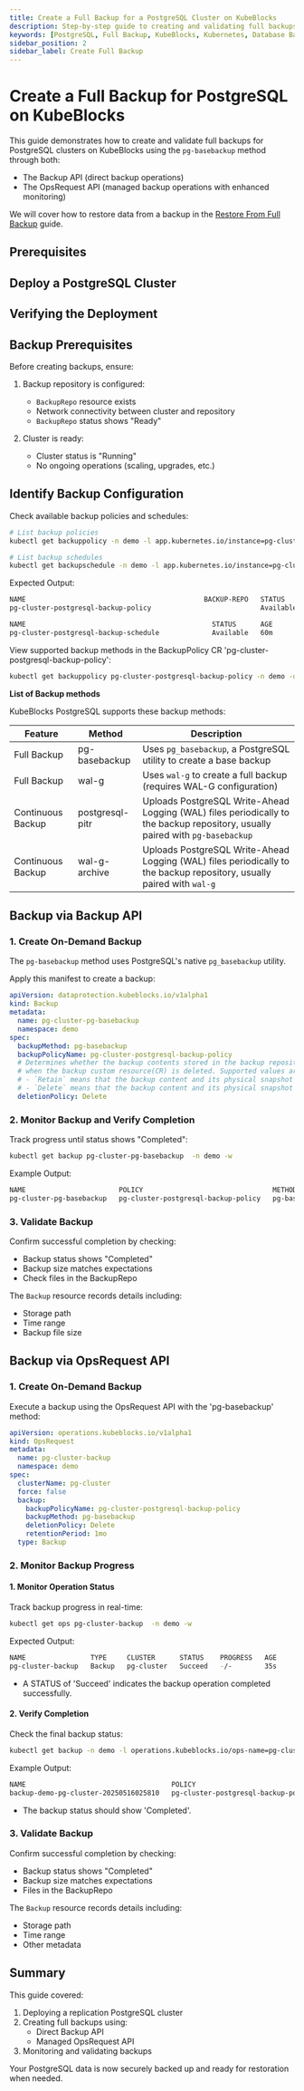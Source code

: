 ```yaml
---
title: Create a Full Backup for a PostgreSQL Cluster on KubeBlocks
description: Step-by-step guide to creating and validating full backups for PostgreSQL clusters using Backup API and OpsRequest API in KubeBlocks.
keywords: [PostgreSQL, Full Backup, KubeBlocks, Kubernetes, Database Backup, XtraBackup]
sidebar_position: 2
sidebar_label: Create Full Backup
---
```




# Create a Full Backup for PostgreSQL on KubeBlocks

This guide demonstrates how to create and validate full backups for PostgreSQL clusters on KubeBlocks using the `pg-basebackup` method through both:
- The Backup API (direct backup operations)
- The OpsRequest API (managed backup operations with enhanced monitoring)

We will cover how to restore data from a backup in the [Restore From Full Backup](./05-restoring-from-full-backup) guide.

## Prerequisites


<Prerequisites />

## Deploy a PostgreSQL Cluster


<CreatePGCluster />

## Verifying the Deployment


<VerifyPGCluster />

## Backup Prerequisites

Before creating backups, ensure:
1. Backup repository is configured:
   - `BackupRepo` resource exists
   - Network connectivity between cluster and repository
   - `BackupRepo` status shows "Ready"

2. Cluster is ready:
   - Cluster status is "Running"
   - No ongoing operations (scaling, upgrades, etc.)

## Identify Backup Configuration

Check available backup policies and schedules:

```bash
# List backup policies
kubectl get backuppolicy -n demo -l app.kubernetes.io/instance=pg-cluster

# List backup schedules
kubectl get backupschedule -n demo -l app.kubernetes.io/instance=pg-cluster
```

Expected Output:
```bash
NAME                                            BACKUP-REPO   STATUS      AGE
pg-cluster-postgresql-backup-policy                           Available   58m

NAME                                              STATUS      AGE
pg-cluster-postgresql-backup-schedule             Available   60m
```

View supported backup methods in the BackupPolicy CR 'pg-cluster-postgresql-backup-policy':

```bash
kubectl get backuppolicy pg-cluster-postgresql-backup-policy -n demo -oyaml | yq '.spec.backupMethods[].name'
```
**List of Backup methods**

KubeBlocks PostgreSQL supports these backup methods:

| Feature           | Method          | Description |
|-------------------|-----------------|-------------|
| Full Backup       | pg-basebackup   | Uses `pg_basebackup`, a PostgreSQL utility to create a base backup |
| Full Backup       | wal-g  | Uses `wal-g` to create a full backup (requires WAL-G configuration) |
| Continuous Backup | postgresql-pitr | Uploads PostgreSQL Write-Ahead Logging (WAL) files periodically to the backup repository, usually paired with `pg-basebackup`|
| Continuous Backup | wal-g-archive | Uploads PostgreSQL Write-Ahead Logging (WAL) files periodically to the backup repository, usually paired with `wal-g`|

## Backup via Backup API

### 1. Create On-Demand Backup

The `pg-basebackup` method uses PostgreSQL's native `pg_basebackup` utility.

Apply this manifest to create a backup:

```yaml
apiVersion: dataprotection.kubeblocks.io/v1alpha1
kind: Backup
metadata:
  name: pg-cluster-pg-basebackup
  namespace: demo
spec:
  backupMethod: pg-basebackup
  backupPolicyName: pg-cluster-postgresql-backup-policy
  # Determines whether the backup contents stored in the backup repository should be deleted
  # when the backup custom resource(CR) is deleted. Supported values are `Retain` and `Delete`.
  # - `Retain` means that the backup content and its physical snapshot on backup repository are kept.
  # - `Delete` means that the backup content and its physical snapshot on backup repository are deleted.
  deletionPolicy: Delete
```

### 2. Monitor Backup and Verify Completion

Track progress until status shows "Completed":

```bash
kubectl get backup pg-cluster-pg-basebackup  -n demo -w
```

Example Output:

```bash
NAME                       POLICY                                METHOD          REPO            STATUS      TOTAL-SIZE   DURATION   DELETION-POLICY   CREATION-TIME          COMPLETION-TIME        EXPIRATION-TIME
pg-cluster-pg-basebackup   pg-cluster-postgresql-backup-policy   pg-basebackup   <BACKUP_REPO>   Completed   4722262      10s        Delete            2025-05-16T02:53:45Z   2025-05-16T02:53:55Z
```

### 3. Validate Backup

Confirm successful completion by checking:
- Backup status shows "Completed"
- Backup size matches expectations
- Check files in the BackupRepo

The `Backup` resource records details including:
- Storage path
- Time range
- Backup file size


## Backup via OpsRequest API

### 1. Create On-Demand Backup

Execute a backup using the OpsRequest API with the 'pg-basebackup' method:

```yaml
apiVersion: operations.kubeblocks.io/v1alpha1
kind: OpsRequest
metadata:
  name: pg-cluster-backup
  namespace: demo
spec:
  clusterName: pg-cluster
  force: false
  backup:
    backupPolicyName: pg-cluster-postgresql-backup-policy
    backupMethod: pg-basebackup
    deletionPolicy: Delete
    retentionPeriod: 1mo
  type: Backup
```

### 2. Monitor Backup Progress

#### 1. Monitor Operation Status

Track backup progress in real-time:
```bash
kubectl get ops pg-cluster-backup  -n demo -w
```

Expected Output:
```bash
NAME                TYPE     CLUSTER      STATUS    PROGRESS   AGE
pg-cluster-backup   Backup   pg-cluster   Succeed   -/-        35s
```

- A STATUS of 'Succeed' indicates the backup operation completed successfully.

#### 2. Verify Completion

Check the final backup status:

```bash
kubectl get backup -n demo -l operations.kubeblocks.io/ops-name=pg-cluster-backup
```

Example Output:
```bash
NAME                                    POLICY                                METHOD          REPO           STATUS      TOTAL-SIZE   DURATION   DELETION-POLICY   CREATION-TIME          COMPLETION-TIME        EXPIRATION-TIME
backup-demo-pg-cluster-20250516025810   pg-cluster-postgresql-backup-policy   pg-basebackup   <BACKUP_REPO>  Completed   4725590      10s        Delete            2025-05-16T02:58:10Z   2025-05-16T02:58:20Z   2025-06-15T02:58:20Z
```
- The backup status should show 'Completed'.

### 3. Validate Backup

Confirm successful completion by checking:
- Backup status shows "Completed"
- Backup size matches expectations
- Files in the BackupRepo

The `Backup` resource records details including:
- Storage path
- Time range
- Other metadata

## Summary

This guide covered:
1. Deploying a replication PostgreSQL cluster
2. Creating full backups using:
   - Direct Backup API
   - Managed OpsRequest API
3. Monitoring and validating backups

Your PostgreSQL data is now securely backed up and ready for restoration when needed.
